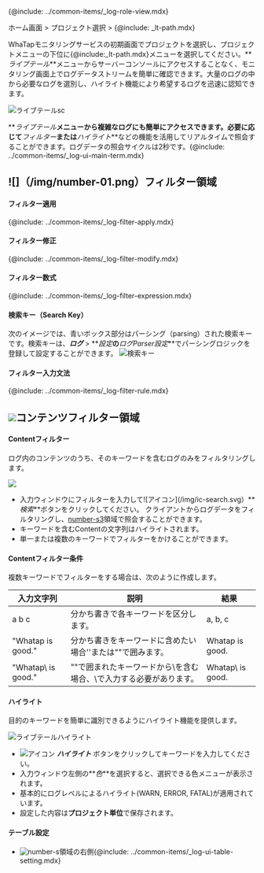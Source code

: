 {@include: ../common-items/_log-role-view.mdx}

ホーム画面 > プロジェクト選択 > {@include: _lt-path.mdx}

WhaTapモニタリングサービスの初期画面でプロジェクトを選択し、プロジェクトメニューの下位に{@include:\_lt-path.mdx}メニューを選択してください。**_ライブテール_**メニューからサーバーコンソールにアクセスすることなく、モニタリング画面上でログデータストリームを簡単に確認できます。大量のログの中から必要なログを選別し、ハイライト機能により希望するログを迅速に認知できます。 

![ライブテールsc](/img/log-live-tail.png)

**_ライブテール_**メニューから複雑なログにも簡単にアクセスできます。必要に応じて**_フィルター_**または**_ハイライト_**などの機能を活用してリアルタイムで照会することができます。ログデータの照会サイクルは2秒です。{@include: ../common-items/_log-ui-main-term.mdx}

## ![]（/img/number-01.png）フィルター領域

#### フィルター適用

{@include: ../common-items/_log-filter-apply.mdx} 

#### フィルター修正

{@include: ../common-items/_log-filter-modify.mdx}

#### フィルター数式

{@include: ../common-items/_log-filter-expression.mdx}

#### 検索キー（Search Key）

次のイメージでは、青いボックス部分はパーシング（parsing）された検索キーです。検索キーは、**_ログ_** > **_設定_**の**_ログParser設定_**でパーシングロジックを登録して設定することができます。
![検索キー](https://img.whatap.io/media/images/livetail_007_parsed_key.png)

#### フィルター入力文法

{@include: ../common-items/_log-filter-rule.mdx}

## ![](/img/number-02.png)コンテンツフィルター領域

#### Contentフィルター

ログ内のコンテンツのうち、そのキーワードを含むログのみをフィルタリングします。 

![](https://img.whatap.io/media/images/livetail_008_contents_filter.png)

-   入力ウィンドウにフィルターを入力して![アイコン]\(/img/ic-search.svg）**_検索_**ボタンをクリックしてください。 クライアントからログデータをフィルタリングし、[number-s3](/img/number-03.png)領域で照会することができます。 
-   キーワードを含むContentの文字列はハイライトされます。
-   単一または複数のキーワードでフィルターをかけることができます。

<!-- whatap is good~whatap is the best -->

#### Contentフィルター条件

複数キーワードでフィルターをする場合は、次のように作成します。

| 入力文字列               | 説明                                    | 結果                |
| ------------------- | ------------------------------------- | ----------------- |
| a b c               | 分かち書きで各キーワードを区分します。                   | a, b, c           |
| "Whatap is good."   | 分かち書きをキーワードに含めたい場合''または""で囲みます。       | Whatap is good.   |
| "Whatap\\ is good." | ""で囲まれたキーワードから\\を含む場合、\\で入力する必要があります。 | Whatap\\ is good. |

#### ハイライト

目的のキーワードを簡単に識別できるようにハイライト機能を提供します。

![ライブテールハイライト](/img/lt-highlight.png)

-   ![アイコン](/img/ic-highlight.svg) **_ハイライト_** ボタンをクリックしてキーワードを入力してください。 
-   入力ウィンドウ左側の**_色_**を選択すると、選択できる色メニューが表示されます。 
-   基本的にログレベルによるハイライト(<span class='logwr'>WARN</span>, <span class='loger'>ERROR</span>, <span class='logft'>FATAL</span>)が適用されています。   
-   設定した内容は**プロジェクト単位**で保存されます。  

#### テーブル設定

-   ![number-s](/img/number-02.png)領域の右側{@include: ../common-items/_log-ui-table-setting.mdx}
